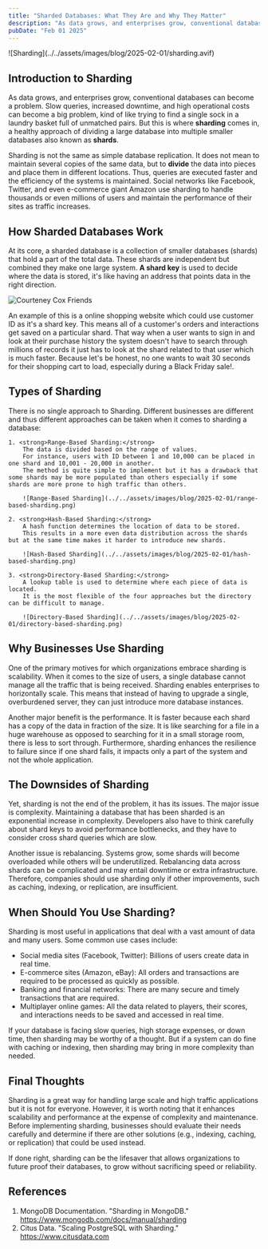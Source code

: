 ```yaml
---
title: "Sharded Databases: What They Are and Why They Matter"
description: "As data grows, and enterprises grow, conventional databases can become a problem. Slow queries, increased downtime, and high operational costs can become a big problem...."
pubDate: "Feb 01 2025"
---
```



<WideImage>
  ![Sharding](../../assets/images/blog/2025-02-01/sharding.avif)
</WideImage>


## Introduction to Sharding

As data grows, and enterprises grow, conventional databases can become a problem. 
Slow queries, increased downtime, and high operational costs can become a big problem, kind of like trying to find a single sock in a laundry basket full of unmatched pairs. 
But this is where <strong>sharding</strong> comes in, a healthy approach of dividing a large database into multiple smaller databases also known as <strong>shards</strong>.

Sharding is not the same as simple database replication. It does not mean to maintain several copies of the same data, but to <strong>divide</strong> the data into pieces and place them in different locations. 
Thus, queries are executed faster and the efficiency of the systems is maintained. 
Social networks like Facebook, Twitter, and even e-commerce giant Amazon use sharding to handle thousands or even millions of users and maintain the performance of their sites as traffic increases.

## How Sharded Databases Work

At its core, a sharded database is a collection of smaller databases (shards) that hold a part of the total data. 
These shards are independent but combined they make one large system. 
<strong>A shard key</strong> is used to decide where the data is stored, it's like having an address that points data in the right direction. 

![Courteney Cox Friends](../../assets/images/blog/2025-02-01/that-way.gif)

An example of this is a online shopping website which could use customer ID as it's a shard key. 
This means all of a customer's orders and interactions get saved on a particular shard. 
That way when a user wants to sign in and look at their purchase history the system doesn't have to search through millions of records it just has to look at the shard related to that user which is much faster.
Because let's be honest, no one wants to wait 30 seconds for their shopping cart to load, especially during a Black Friday sale!.

## Types of Sharding

There is no single approach to Sharding. Different businesses are different and thus different approaches can be taken when it comes to sharding a database:

    1. <strong>Range-Based Sharding:</strong> 
        The data is divided based on the range of values. 
        For instance, users with ID between 1 and 10,000 can be placed in one shard and 10,001 - 20,000 in another. 
        The method is quite simple to implement but it has a drawback that some shards may be more populated than others especially if some shards are more prone to high traffic than others.
        
        ![Range-Based Sharding](../../assets/images/blog/2025-02-01/range-based-sharding.png)

    2. <strong>Hash-Based Sharding:</strong> 
        A hash function determines the location of data to be stored. 
        This results in a more even data distribution across the shards but at the same time makes it harder to introduce new shards.
        
        ![Hash-Based Sharding](../../assets/images/blog/2025-02-01/hash-based-sharding.png)

    3. <strong>Directory-Based Sharding:</strong> 
        A lookup table is used to determine where each piece of data is located. 
        It is the most flexible of the four approaches but the directory can be difficult to manage.
        
        ![Directory-Based Sharding](../../assets/images/blog/2025-02-01/directory-based-sharding.png)

## Why Businesses Use Sharding

One of the primary motives for which organizations embrace sharding is scalability. 
When it comes to the size of users, a single database cannot manage all the traffic that is being received. 
Sharding enables enterprises to horizontally scale. This means that instead of having to upgrade a single, overburdened server, they can just introduce more database instances. 
 
Another major benefit is the performance. It is faster because each shard has a copy of the data in fraction of the size. 
It is like searching for a file in a huge warehouse as opposed to searching for it in a small storage room, there is less to sort through. 
Furthermore, sharding enhances the resilience to failure since if one shard fails, it impacts only a part of the system and not the whole application. 


## The Downsides of Sharding

Yet, sharding is not the end of the problem, it has its issues. 
The major issue is complexity. Maintaining a database that has been sharded is an exponential increase in complexity. 
Developers also have to think carefully about shard keys to avoid performance bottlenecks, and they have to consider cross shard queries which are slow. 

Another issue is rebalancing. Systems grow, some shards will become overloaded while others will be underutilized. 
Rebalancing data across shards can be complicated and may entail downtime or extra infrastructure. 
Therefore, companies should use sharding only if other improvements, such as caching, indexing, or replication, are insufficient.

## When Should You Use Sharding?

Sharding is most useful in applications that deal with a vast amount of data and many users. Some common use cases include: 

 - Social media sites (Facebook, Twitter): Billions of users create data in real time. 
 - E-commerce sites (Amazon, eBay): All orders and transactions are required to be processed as quickly as possible. 
 - Banking and financial networks: There are many secure and timely transactions that are required. 
 - Multiplayer online games: All the data related to players, their scores, and interactions needs to be saved and accessed in real time. 
 
If your database is facing slow queries, high storage expenses, or down time, then sharding may be worthy of a thought. 
But if a system can do fine with caching or indexing, then sharding may bring in more complexity than needed.

## Final Thoughts

Sharding is a great way for handling large scale and high traffic applications but it is not for everyone. 
However, it is worth noting that it enhances scalability and performance at the expense of complexity and maintenance. 
Before implementing sharding, businesses should evaluate their needs carefully and determine if there are other solutions (e.g., indexing, caching, or replication) that could be used instead. 

If done right, sharding can be the lifesaver that allows organizations to future proof their databases, to grow without sacrificing speed or reliability.

## References

1. MongoDB Documentation. "Sharding in MongoDB." <a href="https://www.mongodb.com/docs/manual/sharding/">https://www.mongodb.com/docs/manual/sharding</a>
2. Citus Data. "Scaling PostgreSQL with Sharding." <a href="https://www.citusdata.com">https://www.citusdata.com</a>
